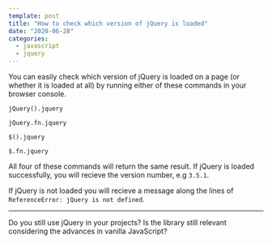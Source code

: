 ```yaml
---
template: post
title: "How to check which version of jQuery is loaded"
date: "2020-06-28"
categories:
  - javascript
  - jquery
---
```


You can easily check which version of jQuery is loaded on a page (or whether it is loaded at all) by running either of these commands in your browser console.

```shell
jQuery().jquery

jQuery.fn.jquery

$().jquery

$.fn.jquery
```

All four of these commands will return the same result. If jQuery is loaded successfully, you will recieve the version number, e.g `3.5.1`.

If jQuery is not loaded you will recieve a message along the lines of `ReferenceError: jQuery is not defined`.

* * *

Do you still use jQuery in your projects? Is the library still relevant considering the advances in vanilla JavaScript?
